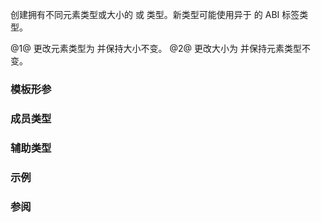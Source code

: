 {{cpp/experimental/title|rebind_simd|resize_simd}}
{{cpp/experimental/simd/navbar}}

{{dcl begin}}
{{dcl header|experimental/simd}}
{{dcl|num=1|since=parallelism_ts_2|
template&lt; class T, class V &gt;
struct rebind_simd;
}}
{{dcl|num=2|since=parallelism_ts_2|
template&lt; int N, class V &gt;
struct resize_simd;
}}
{{dcl end}}

创建拥有不同元素类型或大小的 {{rlpt|simd}} 或 {{rlpt|simd_mask}} 类型。新类型可能使用异于 {{tt|V::abi_type}} 的 ABI 标签类型。

@1@ 更改元素类型为 {{tt|T}} 并保持大小不变。
@2@ 更改大小为 {{tt|N}} 并保持元素类型不变。

===模板形参===
{{par begin}}
{{par | T | 新元素类型；{{tt|bool}} 以外的算术类型}}
{{par | N | 新的元素数}}
{{par | V | {{c|simd}} 或 {{c|simd_mask}} 类型}}
{{par end}}

===成员类型===
{{dsc begin}}
{{dsc hitem | 名称 | 定义}}
{{dsc | {{tt|type}} | 拥有不同元素类型 {{v|1}} 或大小 {{v|2}} 的 {{tt|simd}} 或 {{tt|simd_mask}} 类型}}
{{dsc end}}

=== 辅助类型 ===
{{dcl begin}}
{{dcl|since=parallelism_ts_2|1=
template&lt; class T, class V &gt;
using rebind_simd_t = typename rebind_simd&lt;T, V&gt;::type;
}}
{{dcl|since=parallelism_ts_2|1=
template&lt; int N, class V &gt;
using resize_simd_t = typename resize_simd&lt;N, V&gt;::type;
}}
{{dcl end}}

===示例===
{{example
|code=
#include &lt;experimental/simd&gt;
#include &lt;iostream&gt;

namespace stdx = std::experimental;
using floatv = stdx::native_simd&lt;float&gt;;
 
// 内部使用双精度
floatv dp(floatv x)
{
    using doublev = stdx::rebind_simd_t&lt;double, floatv&gt;;
    return stdx::static_simd_cast&lt;floatv&gt;(stdx::simd_cast&lt;doublev&gt;(x) - 1.234);
}
 
template&lt;class T&gt;
stdx::resize_simd_t&lt;T::size() / 2, T&gt; partial_reduction(T x)
{
    auto [lo, hi] = stdx::split&lt;stdx::resize_simd_t&lt;T::size() / 2, T&gt;&gt;(x);
    return lo + hi;
}
 
int main() 
{
    floatv x([](auto i) { return 1.234f + std::numeric_limits&lt;float&gt;::epsilon() * i; });
    x = dp(x);
    const auto y = partial_reduction(x);
    for (unsigned i = 0; i &lt; y.size(); ++i)
        std::cout &lt;&lt; y[i] &lt;&lt; ' ';
    std::cout &lt;&lt; '\n';
}
|p=true
|output=1.73569e-07 4.11987e-07
}}

===参阅===
{{dsc begin}}
{{dsc inc|cpp/experimental/simd/dsc deduce}}
{{dsc end}}

{{langlinks|en|ja}}